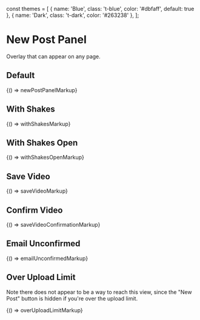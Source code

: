 const themes = [
  { name: 'Blue', class: 't-blue', color: '#dbfaff', default: true },
  { name: 'Dark', class: 't-dark', color: '#263238' },
];

<Meta title="Legacy/Components/New Post Panel" />

# New Post Panel

Overlay that can appear on any page.

## Default

<Canvas>
  <Story name="Default" height="300px" parameters={{ themes }}>
    {() => newPostPanelMarkup}
  </Story>
</Canvas>

## With Shakes

<Canvas>
  <Story name="With Shakes" height="300px" parameters={{ themes }}>
    {() => withShakesMarkup}
  </Story>
</Canvas>

## With Shakes Open

<Canvas>
  <Story name="With Shakes Open" height="400px" parameters={{ themes }}>
    {() => withShakesOpenMarkup}
  </Story>
</Canvas>

## Save Video

<Canvas>
  <Story name="Save Video" height="300px" parameters={{ themes }}>
    {() => saveVideoMarkup}
  </Story>
</Canvas>

## Confirm Video

<Canvas>
  <Story name="Confirm Video" height="600px" parameters={{ themes }}>
    {() => saveVideoConfirmationMarkup}
  </Story>
</Canvas>

## Email Unconfirmed

<Canvas>
  <Story name="Email Unconfirmed" height="300px" parameters={{ themes }}>
    {() => emailUnconfirmedMarkup}
  </Story>
</Canvas>

## Over Upload Limit

Note there does not appear to be a way to reach this view, since the "New Post" button is hidden if you're over the upload limit.

<Canvas>
  <Story name="Over Upload Limit" height="550px" parameters={{ themes }}>
    {() => overUploadLimitMarkup}
  </Story>
</Canvas>
